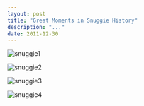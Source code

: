 ```yaml
---
layout: post
title: "Great Moments in Snuggie History"
description: "..."
date: 2011-12-30
---
```


![snuggie1](/assets/images/snuggie/snuggie1.jpg)

![snuggie2](/assets/images/snuggie/snuggie2.jpg)

![snuggie3](/assets/images/snuggie/snuggie3.jpg)

![snuggie4](/assets/images/snuggie/snuggie4.jpg)